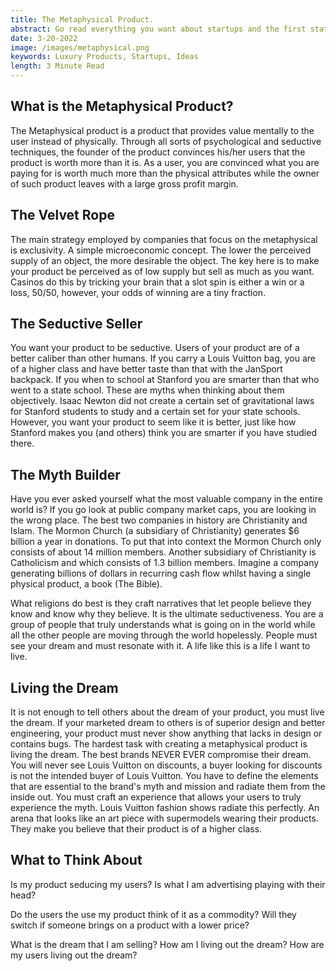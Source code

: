 ```yaml
---
title: The Metaphysical Product.
abstract: Go read everything you want about startups and the first statement will always be to build a product that solves a problem. "You should never begin at the solution." However, taking a look at Bernard Arnault's empire, he has amassed a fortune of over $150 billion with products that solve no problem. Louis Vuitton sells handbags for thousands of dollars when any competitor can outsource the same function of a product for a couple of dollars.
date: 3-20-2022
image: /images/metaphysical.png
keywords: Luxury Products, Startups, Ideas
length: 3 Minute Read
---
```


## What is the Metaphysical Product?

The Metaphysical product is a product that provides value mentally to the user instead of physically. Through all sorts of psychological and seductive techniques, the founder of the product convinces his/her users that the product is worth more than it is. As a user, you are convinced what you are paying for is worth much more than the physical attributes while the owner of such product leaves with a large gross profit margin.

## The Velvet Rope

The main strategy employed by companies that focus on the metaphysical is exclusivity. A simple microeconomic concept. The lower the perceived supply of an object, the more desirable the object. The key here is to make your product be perceived as of low supply but sell as much as you want. Casinos do this by tricking your brain that a slot spin is either a win or a loss, 50/50, however, your odds of winning are a tiny fraction.

## The Seductive Seller

You want your product to be seductive. Users of your product are of a better caliber than other humans. If you carry a Louis Vuitton bag, you are of a higher class and have better taste than that with the JanSport backpack. If you when to school at Stanford you are smarter than that who went to a state school. These are myths when thinking about them objectively. Isaac Newton did not create a certain set of gravitational laws for Stanford students to study and a certain set for your state schools. However, you want your product to seem like it is better, just like how Stanford makes you (and others) think you are smarter if you have studied there.

## The Myth Builder

Have you ever asked yourself what the most valuable company in the entire world is? If you go look at public company market caps, you are looking in the wrong place. The best two companies in history are Christianity and Islam. The Mormon Church (a subsidiary of Christianity) generates $6 billion a year in donations. To put that into context the Mormon Church only consists of about 14 million members. Another subsidiary of Christianity is Catholicism and which consists of 1.3 billion members. Imagine a company generating billions of dollars in recurring cash flow whilst having a single physical product, a book (The Bible).

What religions do best is they craft narratives that let people believe they know and know why they believe. It is the ultimate seductiveness. You are a group of people that truly understands what is going on in the world while all the other people are moving through the world hopelessly. People must see your dream and must resonate with it. A life like this is a life I want to live.

## Living the Dream

It is not enough to tell others about the dream of your product, you must live the dream. If your marketed dream to others is of superior design and better engineering, your product must never show anything that lacks in design or contains bugs. The hardest task with creating a metaphysical product is living the dream. The best brands NEVER EVER compromise their dream. You will never see Louis Vuitton on discounts, a buyer looking for discounts is not the intended buyer of Louis Vuitton. You have to define the elements that are essential to the brand's myth and mission and radiate them from the inside out. You must craft an experience that allows your users to truly experience the myth. Louis Vuitton fashion shows radiate this perfectly. An arena that looks like an art piece with supermodels wearing their products. They make you believe that their product is of a higher class.

## What to Think About

Is my product seducing my users? Is what I am advertising playing with their head?

Do the users the use my product think of it as a commodity? Will they switch if someone brings on a product with a lower price?

What is the dream that I am selling? How am I living out the dream? How are my users living out the dream?
